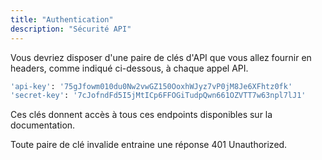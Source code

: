 ```yaml
---
title: "Authentication"
description: "Sécurité API"
---
```


Vous devriez disposer d'une paire de clés d'API que vous allez fournir en headers, comme indiqué ci-dessous, à chaque appel API.

```bash
'api-key': '75gJfowm010du0Nw2vwGZ150OoxhWJyz7vP0jM8Je6XFhtz0fk'
'secret-key': '7cJofndFd5I5jMtICp6FFOGiTudpQwn661OZVTT7w63npl7lJ1'
```

Ces clés donnent accès à tous ces endpoints disponibles sur la documentation.

Toute paire de clé invalide entraine une réponse 401 Unauthorized.
